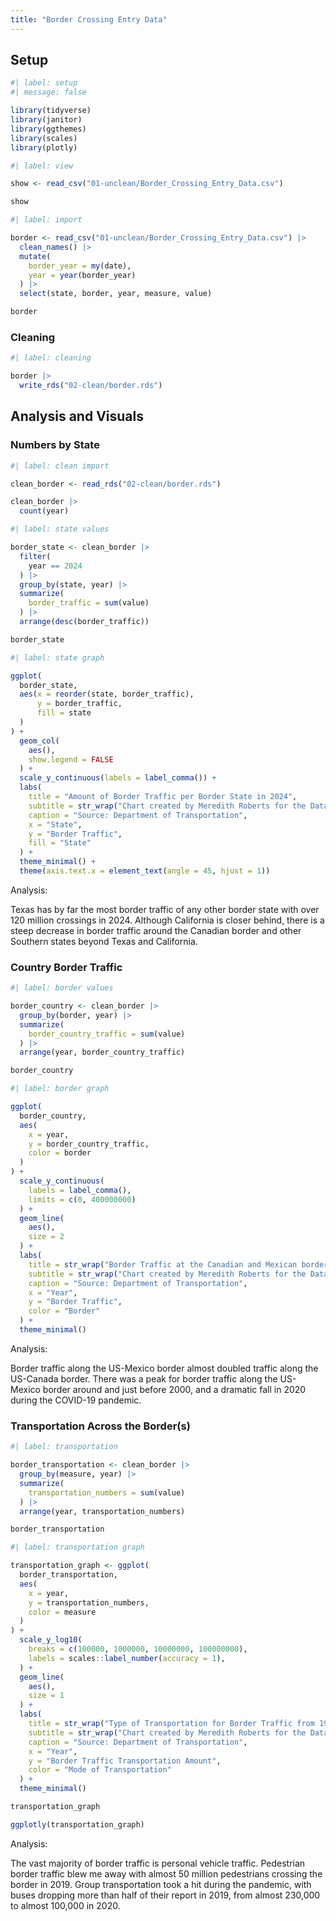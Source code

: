 ```yaml
---
title: "Border Crossing Entry Data"
---
```


## Setup

```r
#| label: setup
#| message: false

library(tidyverse)
library(janitor)
library(ggthemes)
library(scales)
library(plotly)
```

```r
#| label: view

show <- read_csv("01-unclean/Border_Crossing_Entry_Data.csv")

show
```


```r
#| label: import

border <- read_csv("01-unclean/Border_Crossing_Entry_Data.csv") |>
  clean_names() |>
  mutate(
    border_year = my(date),
    year = year(border_year)
  ) |>
  select(state, border, year, measure, value)

border
```
### Cleaning

```r
#| label: cleaning

border |>
  write_rds("02-clean/border.rds")
```

## Analysis and Visuals

### Numbers by State

```r
#| label: clean import

clean_border <- read_rds("02-clean/border.rds")
```

```r
clean_border |>
  count(year)
```


```r
#| label: state values

border_state <- clean_border |>
  filter(
    year == 2024
  ) |>
  group_by(state, year) |>
  summarize(
    border_traffic = sum(value)
  ) |>
  arrange(desc(border_traffic))

border_state
```
```r
#| label: state graph

ggplot(
  border_state,
  aes(x = reorder(state, border_traffic), 
      y = border_traffic,
      fill = state
  )
) +
  geom_col(
    aes(),
    show.legend = FALSE
  ) +
  scale_y_continuous(labels = label_comma()) +
  labs(
    title = "Amount of Border Traffic per Border State in 2024",
    subtitle = str_wrap("Chart created by Meredith Roberts for the Data Visualization Independent Study."),
    caption = "Source: Department of Transportation",
    x = "State",
    y = "Border Traffic",
    fill = "State"
  ) +
  theme_minimal() +
  theme(axis.text.x = element_text(angle = 45, hjust = 1))
```
Analysis:

Texas has by far the most border traffic of any other border state with over 120 million crossings in 2024. Although California is closer behind, there is a steep decrease in border traffic around the Canadian border and other Southern states beyond Texas and California.

### Country Border Traffic

```r
#| label: border values

border_country <- clean_border |>
  group_by(border, year) |>
  summarize(
    border_country_traffic = sum(value)
  ) |>
  arrange(year, border_country_traffic)

border_country
```

```r
#| label: border graph

ggplot(
  border_country,
  aes(
    x = year,
    y = border_country_traffic,
    color = border
  )
) +
  scale_y_continuous(
    labels = label_comma(),
    limits = c(0, 400000000)
  ) +
  geom_line(
    aes(),
    size = 2
  ) +
  labs(
    title = str_wrap("Border Traffic at the Canadian and Mexican borders from 1996 until 2024"),
    subtitle = str_wrap("Chart created by Meredith Roberts for the Data Visualization Independent Study."),
    caption = "Source: Department of Transportation",
    x = "Year",
    y = "Border Traffic",
    color = "Border"
  ) +
  theme_minimal()
```

Analysis:

Border traffic along the US-Mexico border almost doubled traffic along the US-Canada border. There was a peak for border traffic along the US-Mexico border around and just before 2000, and a dramatic fall in 2020 during the COVID-19 pandemic.

### Transportation Across the Border(s)

```r
#| label: transportation

border_transportation <- clean_border |>
  group_by(measure, year) |>
  summarize(
    transportation_numbers = sum(value)
  ) |>
  arrange(year, transportation_numbers)

border_transportation
```
```r
#| label: transportation graph

transportation_graph <- ggplot(
  border_transportation,
  aes(
    x = year,
    y = transportation_numbers,
    color = measure
  )
) +
  scale_y_log10(
    breaks = c(100000, 1000000, 10000000, 100000000),
    labels = scales::label_number(accuracy = 1),
  ) +
  geom_line(
    aes(),
    size = 1
  ) +
  labs(
    title = str_wrap("Type of Transportation for Border Traffic from 1996 to 2024"),
    subtitle = str_wrap("Chart created by Meredith Roberts for the Data Visualization Independent Study."),
    caption = "Source: Department of Transportation",
    x = "Year",
    y = "Border Traffic Transportation Amount",
    color = "Mode of Transportation"
  ) +
  theme_minimal()

transportation_graph

ggplotly(transportation_graph)
```

Analysis:

The vast majority of border traffic is personal vehicle traffic. Pedestrian border traffic blew me away with almost 50 million pedestrians crossing the border in 2019. Group transportation took a hit during the pandemic, with buses dropping more than half of their report in 2019, from almost 230,000 to almost 100,000 in 2020.
